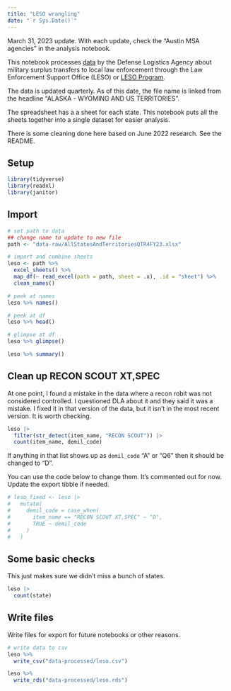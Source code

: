 ```yaml
---
title: "LESO wrangling"
date: "`r Sys.Date()`"
---
```


::: callout-warning
March 31, 2023 update. With each update, check the "Austin MSA agencies" in the analysis notebook.
:::

This notebook processes [data](https://www.dla.mil/DispositionServices/Offers/Reutilization/LawEnforcement/PublicInformation/) by the Defense Logistics Agency about military surplus transfers to local law enforcement through the Law Enforcement Support Office (LESO) or [LESO Program](https://www.dla.mil/DispositionServices/Offers/Reutilization/LawEnforcement/).

The data is updated quarterly. As of this date, the file name is linked from the headline "ALASKA - WYOMING AND US TERRITORIES".

The spreadsheet has a a sheet for each state. This notebook puts all the sheets together into a single dataset for easier analysis.

There is some cleaning done here based on June 2022 research. See the README.

## Setup

```r
library(tidyverse)
library(readxl)
library(janitor)
```

## Import

```r
# set path to data
## change name to update to new file
path <- "data-raw/AllStatesAndTerritoriesQTR4FY23.xlsx"

# import and combine sheets
leso <- path %>%
  excel_sheets() %>%
  map_df(~ read_excel(path = path, sheet = .x), .id = "sheet") %>% 
  clean_names()

# peek at names
leso %>% names()
```

```r
# peek at df
leso %>% head()

```

```r
# glimpse at df
leso %>% glimpse()
```

```r
leso %>% summary()
```

## Clean up RECON SCOUT XT,SPEC

At one point, I found a mistake in the data where a recon robit was not considered controlled. I questioned DLA about it and they said it was a mistake. I fixed it in that version of the data, but it isn't in the most recent version. It is worth checking.

```r
leso |> 
  filter(str_detect(item_name, "RECON SCOUT")) |> 
  count(item_name, demil_code)
```

If anything in that list shows up as `demil_code` "A" or "Q6" then it should be changed to "D".

You can use the code below to change them. It's commented out for now. Update the export tibble if needed.

```r
# leso_fixed <- leso |> 
#   mutate(
#     demil_code = case_when(
#       item_name == "RECON SCOUT XT,SPEC" ~ "D",
#       TRUE ~ demil_code
#     )
#   )
```


## Some basic checks

This just makes sure we didn't miss a bunch of states.

```r
leso |> 
  count(state)
```


## Write files

Write files for export for future notebooks or other reasons.

```r

# write data to csv
leso %>% 
  write_csv("data-processed/leso.csv")

leso %>% 
  write_rds("data-processed/leso.rds")
```


